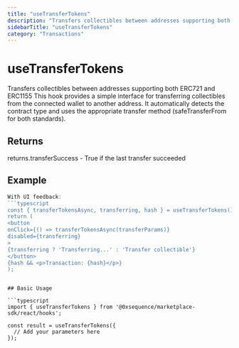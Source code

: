 ```yaml
---
title: "useTransferTokens"
description: "Transfers collectibles between addresses supporting both ERC721 and ERC1155 This hook provides a simple interface for transferring collectibles from the connected wallet to another address. It automatically detects the contract type and uses the appropriate transfer method (safeTransferFrom for both standards)."
sidebarTitle: "useTransferTokens"
category: "Transactions"
---
```


# useTransferTokens

Transfers collectibles between addresses supporting both ERC721 and ERC1155 This hook provides a simple interface for transferring collectibles from the connected wallet to another address. It automatically detects the contract type and uses the appropriate transfer method (safeTransferFrom for both standards).

## Returns

returns.transferSuccess - True if the last transfer succeeded

## Example

```typescript
With UI feedback:
```typescript
const { transferTokensAsync, transferring, hash } = useTransferTokens();
return (
<button
onClick={() => transferTokensAsync(transferParams)}
disabled={transferring}
>
{transferring ? 'Transferring...' : 'Transfer collectible'}
</button>
{hash && <p>Transaction: {hash}</p>}
);
```
```

## Basic Usage

```typescript
import { useTransferTokens } from '@0xsequence/marketplace-sdk/react/hooks';

const result = useTransferTokens({
  // Add your parameters here
});
```

